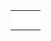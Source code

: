 {{scenarios by quantity of industries}}

{|
|- valign="top"
|style="border:none;background:white"|
{{Scenario:Chatham Islands}}

|style="border:none;background:white"|
{{Scenario:Europe}}

|style="border:none;background:white"|
{{Scenario:Italy}}

|- valign="top"
|style="border:none;background:white"|
{{Scenario:Lakes}}

|style="border:none;background:white"|
{{Scenario:United Kingdom}}

|style="border:none;background:white"|
{{Scenario:Jamaica}}

|- valign="top"
|style="border:none;background:white"|
{{Scenario:New Industries 2}}

|style="border:none;background:white"|
{{Scenario:Arctic_Industrial_2007}}

|style="border:none;background:white"|
{{Scenario:Dale of Scandy}}

|- valign="top"
|style="border:none;background:white"|
{{Scenario:The Barrens}}

|style="border:none;background:white"|
{{Scenario:Verdant Islands}}

|style="border:none;background:white"|
{{Scenario:CarstsMonsterScenario_v3}}

|- valign="top"
|style="border:none;background:white"|
{{Scenario:CarstsTrainingScenario v3}}

|}